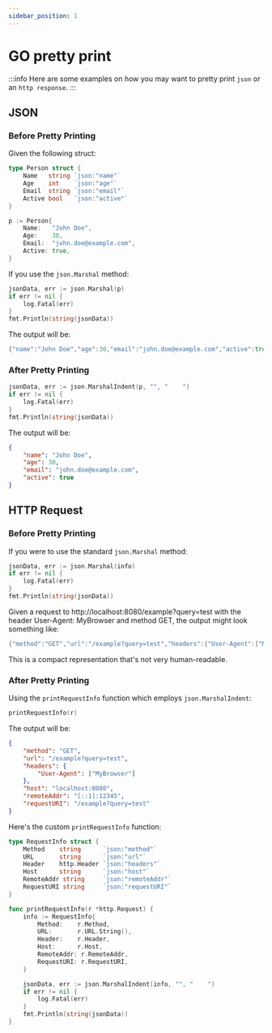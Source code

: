 ```yaml
---
sidebar_position: 1
---
```


# GO pretty print

:::info
Here are some examples on how you may want to pretty print `json` or an `http response`.
:::

## JSON

### Before Pretty Printing

Given the following struct:

```go
type Person struct {
	Name   string `json:"name"`
	Age    int    `json:"age"`
	Email  string `json:"email"`
	Active bool   `json:"active"`
}

p := Person{
	Name:   "John Doe",
	Age:    30,
	Email:  "john.doe@example.com",
	Active: true,
}
```

If you use the `json.Marshal` method:

```go
jsonData, err := json.Marshal(p)
if err != nil {
	log.Fatal(err)
}
fmt.Println(string(jsonData))
```

The output will be:

```go
{"name":"John Doe","age":30,"email":"john.doe@example.com","active":true}
```

### After Pretty Printing

```go
jsonData, err := json.MarshalIndent(p, "", "    ")
if err != nil {
	log.Fatal(err)
}
fmt.Println(string(jsonData))
```

The output will be:

```json
{
    "name": "John Doe",
    "age": 30,
    "email": "john.doe@example.com",
    "active": true
}
```

## HTTP Request

### Before Pretty Printing

If you were to use the standard `json.Marshal` method:

```go
jsonData, err := json.Marshal(info)
if err != nil {
	log.Fatal(err)
}
fmt.Println(string(jsonData))
```

Given a request to http://localhost:8080/example?query=test with the header User-Agent: MyBrowser and method GET, the output might look something like:

```go
{"method":"GET","url":"/example?query=test","headers":{"User-Agent":["MyBrowser"]},"host":"localhost:8080","remoteAddr":"[::1]:12345","requestURI":"/example?query=test"}
```

This is a compact representation that's not very human-readable.

### After Pretty Printing

Using the `printRequestInfo` function which employs `json.MarshalIndent`:

```go
printRequestInfo(r)
```

The output will be:

```json
{
    "method": "GET",
    "url": "/example?query=test",
    "headers": {
        "User-Agent": ["MyBrowser"]
    },
    "host": "localhost:8080",
    "remoteAddr": "[::1]:12345",
    "requestURI": "/example?query=test"
}
```

Here's the custom `printRequestInfo` function:

```go
type RequestInfo struct {
	Method    string      `json:"method"`
	URL       string      `json:"url"`
	Header    http.Header `json:"headers"`
	Host      string      `json:"host"`
	RemoteAddr string     `json:"remoteAddr"`
	RequestURI string     `json:"requestURI"`
}

func printRequestInfo(r *http.Request) {
	info := RequestInfo{
		Method:    r.Method,
		URL:       r.URL.String(),
		Header:    r.Header,
		Host:      r.Host,
		RemoteAddr: r.RemoteAddr,
		RequestURI: r.RequestURI,
	}

	jsonData, err := json.MarshalIndent(info, "", "    ")
	if err != nil {
		log.Fatal(err)
	}
	fmt.Println(string(jsonData))
}
```
